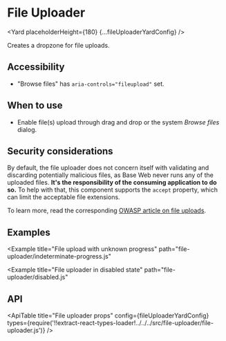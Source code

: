 <!--
Copyright (c) 2018-2020 Uber Technologies, Inc.

This source code is licensed under the MIT license found in the
LICENSE file in the root directory of this source tree.
-->






# File Uploader

<Yard placeholderHeight={180} {...fileUploaderYardConfig} />

Creates a dropzone for file uploads.

## Accessibility

- "Browse files" has `aria-controls="fileupload"` set.

## When to use

- Enable file(s) upload through drag and drop or the system _Browse files_ dialog.

## Security considerations

By default, the file uploader does not concern itself with validating and discarding potentially malicious files, as Base Web never runs any of the uploaded files. **It's the responsibility of the consuming application to do so.** To help with that, this component supports the `accept` property, which can limit the acceptable file extensions.

To learn more, read the corresponding [OWASP article on file uploads](https://www.owasp.org/index.php/Unrestricted_File_Upload).

## Examples

<Example title="File uploader basic usage" path="file-uploader/basic.js">
  <FileUploaderBasic />
</Example>

<Example title="File upload with error" path="file-uploader/error.js">
  <FileUploaderError />
</Example>

<Example
  title="File upload with unknown progress"
  path="file-uploader/indeterminate-progress.js"
>
  <FileUploaderIndeterminate />
</Example>

<Example
  title="File uploader in disabled state"
  path="file-uploader/disabled.js"
>
  <FileUploaderDisabled />
</Example>

<Example title="File uploader with overrides" path="file-uploader/overrides.js">
  <FileUploaderOverrides />
</Example>

## API

<ApiTable
  title="File uploader props"
  config={fileUploaderYardConfig}
  types={require('!!extract-react-types-loader!../../../src/file-uploader/file-uploader.js')}
/>

<Exports
  component={FileUploaderExports}
  title="File uploader exports"
  path="baseui/file-uploader"
/>
